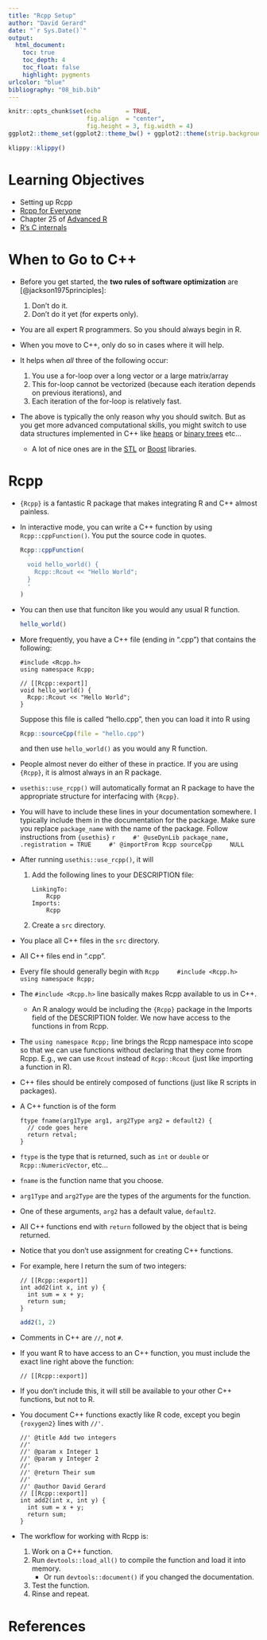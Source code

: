 ```yaml
---
title: "Rcpp Setup"
author: "David Gerard"
date: "`r Sys.Date()`"
output:  
  html_document:
    toc: true
    toc_depth: 4
    toc_float: false
    highlight: pygments
urlcolor: "blue"
bibliography: "08_bib.bib"
---
```


```r
knitr::opts_chunk$set(echo       = TRUE, 
                      fig.align  = "center",
                      fig.height = 3, fig.width = 4)
ggplot2::theme_set(ggplot2::theme_bw() + ggplot2::theme(strip.background = ggplot2::element_rect(fill = "white")))
```

```r
klippy::klippy()
```

# Learning Objectives

- Setting up Rcpp
- [Rcpp for Everyone](https://teuder.github.io/rcpp4everyone_en/)
- Chapter 25 of [Advanced R](https://adv-r.hadley.nz/rcpp.html)
- [R's C internals](https://github.com/hadley/r-internals)

# When to Go to C++

- Before you get started, the **two rules of software optimization** are [@jackson1975principles]:
    1. Don't do it.
    2. Don’t do it yet (for experts only).

- You are all expert R programmers. So you should always begin in R.

- When you move to C++, only do so in cases where it will help.

- It helps when *all* three of the following occur:
    1. You use a for-loop over a long vector or a large matrix/array
    2. This for-loop cannot be vectorized (because each iteration depends on previous iterations), and 
    3. Each iteration of the for-loop is relatively fast.

- The above is typically the only reason why you should switch. But as you get more advanced computational skills, you might switch to use data structures implemented in C++ like [heaps](https://en.wikipedia.org/wiki/Heap_(data_structure)) or [binary trees](https://en.wikipedia.org/wiki/Binary_tree) etc...
    - A lot of nice ones are in the [STL](https://en.wikipedia.org/wiki/Standard_Template_Library) or [Boost](https://en.wikipedia.org/wiki/Boost_(C%2B%2B_libraries)) libraries.

# Rcpp

- `{Rcpp}` is a fantastic R package that makes integrating R and C++ almost painless.

- In interactive mode, you can write a C++ function by using `Rcpp::cppFunction()`. You put the source code in quotes.

    ```r
    Rcpp::cppFunction(
      '
      void hello_world() {
        Rcpp::Rcout << "Hello World";
      }
      '
    )
    ```

- You can then use that funciton like you would any usual R function.

    ```r
    hello_world()
    ```

- More frequently, you have a C++ file (ending in ".cpp") that contains the following:

    ```Rcpp
    #include <Rcpp.h>
    using namespace Rcpp;
    
    // [[Rcpp::export]]
    void hello_world() {
      Rcpp::Rcout << "Hello World";
    }
    ```
    
    Suppose this file is called "hello.cpp", then you can load it into R using
    
    ```r
    Rcpp::sourceCpp(file = "hello.cpp")
    ```
    
    and then use `hello_world()` as you would any R function.

- People almost never do either of these in practice. If you are using `{Rcpp}`, it is almost always in an R package.

- `usethis::use_rcpp()` will automatically format an R package to have the appropriate structure for interfacing with `{Rcpp}`.

- You will have to include these lines in your documentation somewhere. I typically include them in the documentation for the package. Make sure you replace `package_name` with the name of the package. Follow instructions from `{usethis}`
    ```r
    #' @useDynLib package_name, .registration = TRUE
    #' @importFrom Rcpp sourceCpp
    NULL
    ```

- After running `usethis::use_rcpp()`, it will
    1. Add the following lines to your DESCRIPTION file:
    
        ```
        LinkingTo: 
            Rcpp
        Imports: 
            Rcpp
        ```
        
    2. Create a `src` directory.
    
- You place all C++ files in the `src` directory.

- All C++ files end in ".cpp".

- Every file should generally begin with
    ```Rcpp
    #include <Rcpp.h>
    using namespace Rcpp;
    ```

- The `#include <Rcpp.h>` line basically makes Rcpp available to us in C++. 
    - An R analogy would be including the `{Rcpp}` package in the Imports field of the DESCRIPTION folder. We now have access to the functions in from Rcpp.
    
- The `using namespace Rcpp;` line brings the Rcpp namespace into scope so that we can use functions without declaring that they come from Rcpp. E.g., we can use `Rcout` instead of `Rcpp::Rcout` (just like importing a function in R).

- C++ files should be entirely composed of functions (just like R scripts in packages).

- A C++ function is of the form

    ```
    ftype fname(arg1Type arg1, arg2Type arg2 = default2) {
      // code goes here
      return retval;
    }
    ```

- `ftype` is the type that is returned, such as `int` or `double` or `Rcpp::NumericVector`, etc...

- `fname` is the function name that you choose.

- `arg1Type` and `arg2Type` are the types of the arguments for the function.

- One of these arguments, `arg2` has a default value, `default2`.

- All C++ functions end with `return` followed by the object that is being returned.

- Notice that you don't use assignment for creating C++ functions.

- For example, here I return the sum of two integers:

    ```Rcpp
    // [[Rcpp::export]]
    int add2(int x, int y) {
      int sum = x + y;
      return sum;
    }
    ```
    
    ```r
    add2(1, 2)
    ```

- Comments in C++ are `//`, not `#`.

- If you want R to have access to an C++ function, you must include the exact line right above the function:

    ```
    // [[Rcpp::export]]
    ```

- If you don't include this, it will still be available to your other C++ functions, but not to R.

- You document C++ functions exactly like R code, except you begin `{roxygen2}` lines with `//'`.

    ```Rcpp
    //' @title Add two integers
    //' 
    //' @param x Integer 1
    //' @param y Integer 2
    //' 
    //' @return Their sum
    //' 
    //' @author David Gerard
    // [[Rcpp::export]]
    int add2(int x, int y) {
      int sum = x + y;
      return sum;
    }
    ```

- The workflow for working with Rcpp is:
    1. Work on a C++ function.
    2. Run `devtools::load_all()` to compile the function and load it into memory.
        - Or run `devtools::document()` if you changed the documentation.
    3. Test the function.
    4. Rinse and repeat.
    
# References
